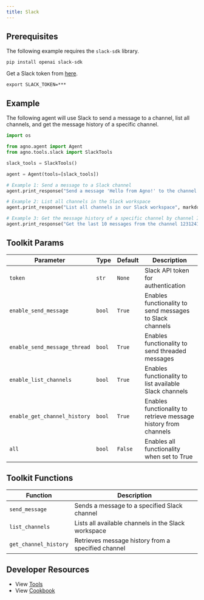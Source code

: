 ```yaml
---
title: Slack
---
```


## Prerequisites

The following example requires the `slack-sdk` library.

```shell
pip install openai slack-sdk
```

Get a Slack token from [here](https://api.slack.com/tutorials/tracks/getting-a-token).

```shell
export SLACK_TOKEN=***
```

## Example

The following agent will use Slack to send a message to a channel, list all channels, and get the message history of a specific channel.

```python cookbook/tools/slack_tools.py
import os

from agno.agent import Agent
from agno.tools.slack import SlackTools

slack_tools = SlackTools()

agent = Agent(tools=[slack_tools])

# Example 1: Send a message to a Slack channel
agent.print_response("Send a message 'Hello from Agno!' to the channel #general", markdown=True)

# Example 2: List all channels in the Slack workspace
agent.print_response("List all channels in our Slack workspace", markdown=True)

# Example 3: Get the message history of a specific channel by channel ID
agent.print_response("Get the last 10 messages from the channel 1231241", markdown=True)

```

## Toolkit Params

| Parameter                       | Type   | Default | Description                                                         |
| ------------------------------- | ------ | ------- | ------------------------------------------------------------------- |
| `token`                         | `str`  | `None`  | Slack API token for authentication                                 |
| `enable_send_message`           | `bool` | `True`  | Enables functionality to send messages to Slack channels           |
| `enable_send_message_thread`    | `bool` | `True`  | Enables functionality to send threaded messages                    |
| `enable_list_channels`          | `bool` | `True`  | Enables functionality to list available Slack channels             |
| `enable_get_channel_history`    | `bool` | `True`  | Enables functionality to retrieve message history from channels    |
| `all`                           | `bool` | `False` | Enables all functionality when set to True                         |

## Toolkit Functions

| Function              | Description                                         |
| --------------------- | --------------------------------------------------- |
| `send_message`        | Sends a message to a specified Slack channel        |
| `list_channels`       | Lists all available channels in the Slack workspace |
| `get_channel_history` | Retrieves message history from a specified channel  |

## Developer Resources

- View [Tools](https://github.com/agno-agi/agno/blob/main/libs/agno/agno/tools/slack.py)
- View [Cookbook](https://github.com/agno-agi/agno/tree/main/cookbook/tools/slack_tools.py)
